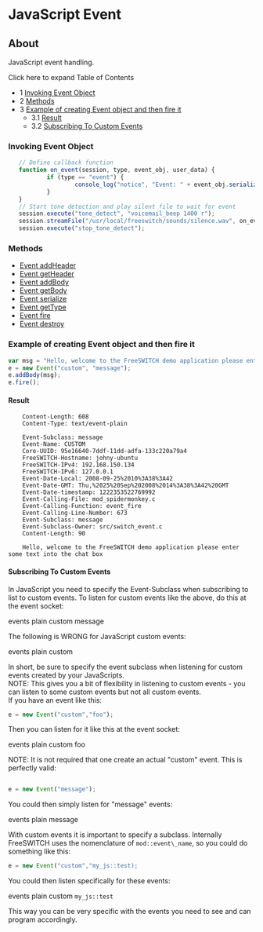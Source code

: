 
# JavaScript Event 

 

## About

JavaScript event handling.

Click here to expand Table of Contents

* 1 [Invoking Event Object](#invoking-event-object)
* 2 [Methods](#methods)
* 3 [Example of creating Event object and then fire it](#example-of-creating-event-object-and-then-fire-it)  
   * 3.1 [Result](#result)  
   * 3.2 [Subscribing To Custom Events](#subscribing-to-custom-events)

### Invoking Event Object

```javascript
   // Define callback function
   function on_event(session, type, event_obj, user_data) {
           if (type == "event") {
                   console_log("notice", "Event: " + event_obj.serialize() + "\n"); 
           }
   }
   // Start tone detection and play silent file to wait for event
   session.execute("tone_detect", "voicemail_beep 1400 r");    
   session.streamFile("/usr/local/freeswitch/sounds/silence.wav", on_event);
   session.execute("stop_tone_detect");
```

### Methods

* [Event addHeader](https://wiki.freeswitch.org/index.php?title=Event%5FaddHeader&action=edit&redlink=1 "Event addHeader (page does not exist)")
* [Event getHeader](https://wiki.freeswitch.org/index.php?title=Event%5FgetHeader&action=edit&redlink=1 "Event getHeader (page does not exist)")
* [Event addBody](https://wiki.freeswitch.org/index.php?title=Event%5FaddBody&action=edit&redlink=1 "Event addBody (page does not exist)")
* [Event getBody](https://wiki.freeswitch.org/index.php?title=Event%5FgetBody&action=edit&redlink=1 "Event getBody (page does not exist)")
* [Event serialize](https://wiki.freeswitch.org/index.php?title=Event%5Fserialize&action=edit&redlink=1 "Event serialize (page does not exist)")
* [Event getType](https://wiki.freeswitch.org/index.php?title=Event%5FgetType&action=edit&redlink=1 "Event getType (page does not exist)")
* [Event fire](https://wiki.freeswitch.org/index.php?title=Event%5Ffire&action=edit&redlink=1 "Event fire (page does not exist)")
* [Event destroy](https://wiki.freeswitch.org/index.php?title=Event%5Fdestroy&action=edit&redlink=1 "Event destroy (page does not exist)")

### Example of creating Event object and then fire it

```javascript
var msg = "Hello, welcome to the FreeSWITCH demo application please enter some text into the chat box";
e = new Event("custom", "message");
e.addBody(msg);
e.fire();
```    

#### Result

```
    Content-Length: 608
    Content-Type: text/event-plain
    
    Event-Subclass: message
    Event-Name: CUSTOM
    Core-UUID: 95e16640-7ddf-11dd-adfa-133c220a79a4
    FreeSWITCH-Hostname: johny-ubuntu
    FreeSWITCH-IPv4: 192.168.150.134
    FreeSWITCH-IPv6: 127.0.0.1
    Event-Date-Local: 2008-09-25%2010%3A38%3A42
    Event-Date-GMT: Thu,%2025%20Sep%202008%2014%3A38%3A42%20GMT
    Event-Date-timestamp: 1222353522769992
    Event-Calling-File: mod_spidermonkey.c
    Event-Calling-Function: event_fire
    Event-Calling-Line-Number: 673
    Event-Subclass: message
    Event-Subclass-Owner: src/switch_event.c
    Content-Length: 90
         
    Hello, welcome to the FreeSWITCH demo application please enter some text into the chat box
```

#### Subscribing To Custom Events

In JavaScript you need to specify the Event-Subclass when subscribing to list to custom events. To listen for custom events like the above, do this at the event socket:

events plain custom message

The following is WRONG for JavaScript custom events:

events plain custom

In short, be sure to specify the event subclass when listening for custom events created by your JavaScripts.   
NOTE: This gives you a bit of flexibility in listening to custom events - you can listen to some custom events but not all custom events.  
If you have an event like this:

```javascript
e = new Event("custom","foo");
```

Then you can listen for it like this at the event socket:

events plain custom foo

  
NOTE: It is not required that one create an actual "custom" event. This is perfectly valid:

```javascript

e = new Event("message");
```

You could then simply listen for "message" events:

events plain message

With custom events it is important to specify a subclass. Internally FreeSWITCH uses the nomenclature of `mod::event\_name`, so you could do something like this:

```javascript
e = new Event("custom","my_js::test);
```

You could then listen specifically for these events:

events plain custom `my_js::test`

This way you can be very specific with the events you need to see and can program accordingly.


